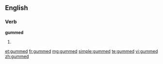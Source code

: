 ==English==

===Verb===
'''gummed'''

# {{past of|[[gum]]}}

[[et:gummed]]
[[fr:gummed]]
[[mg:gummed]]
[[simple:gummed]]
[[te:gummed]]
[[vi:gummed]]
[[zh:gummed]]